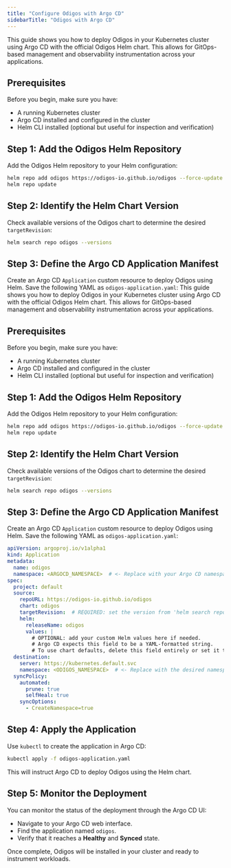 ```yaml
---
title: "Configure Odigos with Argo CD"
sidebarTitle: "Odigos with Argo CD"
---
```


This guide shows you how to deploy Odigos in your Kubernetes cluster using Argo CD with the official Odigos Helm chart. This allows for GitOps-based management and observability instrumentation across your applications.

## Prerequisites

Before you begin, make sure you have:

* A running Kubernetes cluster
* Argo CD installed and configured in the cluster
* Helm CLI installed (optional but useful for inspection and verification)

## Step 1: Add the Odigos Helm Repository

Add the Odigos Helm repository to your Helm configuration:

```bash
helm repo add odigos https://odigos-io.github.io/odigos --force-update
helm repo update
```

## Step 2: Identify the Helm Chart Version

Check available versions of the Odigos chart to determine the desired `targetRevision`:

```bash
helm search repo odigos --versions
```

## Step 3: Define the Argo CD Application Manifest

Create an Argo CD `Application` custom resource to deploy Odigos using Helm. Save the following YAML as `odigos-application.yaml`:
This guide shows you how to deploy Odigos in your Kubernetes cluster using Argo CD with the official Odigos Helm chart. This allows for GitOps-based management and observability instrumentation across your applications.

## Prerequisites

Before you begin, make sure you have:

* A running Kubernetes cluster
* Argo CD installed and configured in the cluster
* Helm CLI installed (optional but useful for inspection and verification)

## Step 1: Add the Odigos Helm Repository

Add the Odigos Helm repository to your Helm configuration:

```bash
helm repo add odigos https://odigos-io.github.io/odigos --force-update
helm repo update
```

## Step 2: Identify the Helm Chart Version

Check available versions of the Odigos chart to determine the desired `targetRevision`:

```bash
helm search repo odigos --versions
```

## Step 3: Define the Argo CD Application Manifest

Create an Argo CD `Application` custom resource to deploy Odigos using Helm. Save the following YAML as `odigos-application.yaml`:

```yaml
apiVersion: argoproj.io/v1alpha1
kind: Application
metadata:
  name: odigos
  namespace: <ARGOCD_NAMESPACE>  # <- Replace with your Argo CD namespace
spec:
  project: default
  source:
    repoURL: https://odigos-io.github.io/odigos
    chart: odigos
    targetRevision:  # REQUIRED: set the version from 'helm search repo odigos --versions'
    helm:
      releaseName: odigos
      values: |
        # OPTIONAL: add your custom Helm values here if needed.
        # Argo CD expects this field to be a YAML-formatted string.
        # To use chart defaults, delete this field entirely or set it to an empty string ("").
  destination:
    server: https://kubernetes.default.svc
    namespace: <ODIGOS_NAMESPACE>  # <- Replace with the desired namespace where you want Odigos to be installed
  syncPolicy:
    automated:
      prune: true
      selfHeal: true
    syncOptions:
      - CreateNamespace=true
```

## Step 4: Apply the Application

Use `kubectl` to create the application in Argo CD:

```bash
kubectl apply -f odigos-application.yaml
```

This will instruct Argo CD to deploy Odigos using the Helm chart.

## Step 5: Monitor the Deployment

You can monitor the status of the deployment through the Argo CD UI:

* Navigate to your Argo CD web interface.
* Find the application named `odigos`.
* Verify that it reaches a **Healthy** and **Synced** state.

Once complete, Odigos will be installed in your cluster and ready to instrument workloads.
